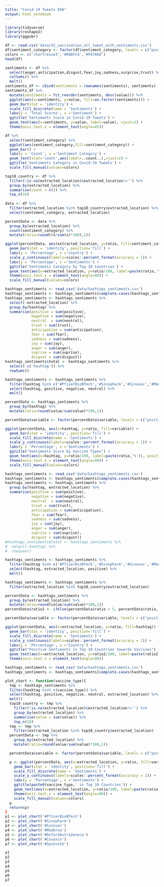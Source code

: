 ---
title: "Covid-19 Tweets EDA"
output: html_notebook
---

```{r echo=FALSE, warning=FALSE}
library(tidyverse)
library(reshape2)
library(ggpubr)
```

```{r echo=FALSE, warning=FALSE}
df <- read.csv('data/V2_vaccination_all_tweet_with_sentiments.csv')
df$sentiment_category <- factor(df$sentiment_category, levels = c("positive", "neutral", "negative"))
colors <- c('chartreuse3','#00BFC4','#F8766D')
head(df)
```


```{r echo=FALSE, warning=FALSE}
sentiments <- df %>%
  select(anger,anticipation,disgust,fear,joy,sadness,surprise,trust) %>%
  colSums() %>%
  melt() 
sentiments_df <- cbind(sentiments = rownames(sentiments), sentiments)
sentiments_df %>%
  mutate(sentiments = fct_reorder(sentiments, desc(value))) %>%
  ggplot(aes(x=sentiments, y=value, fill=as.factor(sentiments))) +
  geom_bar(stat = 'identity') +
  scale_fill_discrete(name = 'Sentiments') +
  labs(y = 'Total Scores', x ='Sentiment') +
  ggtitle('Sentiments Score in Covid-19 Tweets') +
  geom_text(aes(x=sentiments, y=value, label=value), vjust=2) +
  theme(axis.text.x = element_text(angle=45)) 
```

```{r encho=FALSE, warning=FALSE}
df %>%
  select(sentiment_category) %>%
  ggplot(aes(sentiment_category,fill=sentiment_category)) +
  geom_bar() +
  labs(y = 'Count', x ='Sentiment Category') +
  geom_text(stat='count',aes(label=..count..),vjust=2) +
  ggtitle('Sentiments Category in Covid-19 Tweets') +
  scale_fill_manual(values=colors)
```

```{r encho=FALSE, warning=FALSE}
top10_country <- df %>%
  filter(!is.na(extracted_location)&extracted_location!='') %>%
  group_by(extracted_location) %>%
  summarise(count = n()) %>%
  top_n(10)
  
data <- df %>%
  filter(extracted_location %in% top10_country$extracted_location) %>%
  select(sentiment_category, extracted_location)

percentData <- data %>% 
  group_by(extracted_location) %>% 
  count(sentiment_category) %>%
  mutate(ratio=round((n/sum(n)*100),1))

ggplot(percentData, aes(extracted_location, y=ratio, fill=sentiment_category)) +
  geom_bar(stat = 'identity', position='fill') +
  labs(y = 'Percentage', x ='Country') +
  scale_y_continuous(labels=scales::percent_format(accuracy = 1)) +
  labs(y = 'Percentage', x ='Sentiments') +
  ggtitle('Sentiments Category by Top 10 Countries') +
  geom_text(aes(x=extracted_location, y=ratio/100, label=paste(ratio,'%')), position=position_fill(vjust=0.5), size = 3）+
  theme(axis.text.x = element_text(angle=90)) +
  scale_fill_manual(values=colors)
```

```{r echo=False, warning=FALSE}
hashtags_sentiments <- read_csv('data/hashtags_sentiments.csv')
hashtags_sentiments <- hashtags_sentiments[complete.cases(hashtags_sentiments), ]
hashtags_sentiments <- hashtags_sentiments %>%
  select(-extracted_location) %>%
  group_by(hashtag) %>%
  summarise(positive = sum(positive), 
            negative = sum(negative), 
            neutral  = sum(neutral),
            trust = sum(trust),
            anticipation = sum(anticipation),
            fear = sum(fear),
            sadness = sum(sadness),
            joy = sum(joy),
            anger = sum(anger),
            suprise = sum(suprise),
            disgust = sum(disgust))
hashtags_sentiments$total <- hashtags_sentiments %>%
  select(-c('hashtag')) %>%
  rowSums()

hashtags_sentiments <- hashtags_sentiments %>% 
  filter(hashtag %in% c('#PfizerBioNTech','#Sinopharm','#Sinovac','#Moderna','#OxfordAstraZeneca','#Covaxin','#SputnikV')) %>%
  select(hashtag, positive, negative, neutral) %>%
  melt()

percentData <- hashtags_sentiments %>% 
  group_by(hashtag) %>% 
  mutate(ratio=round(value/sum(value)*100,1))

percentData$variable <- factor(percentData$variable, levels = c("positive", "neutral", "negative"))

ggplot(percentData, aes(x=hashtag, y=ratio, fill=variable)) +
  geom_bar(stat = 'identity', position='fill') +
  scale_fill_discrete(name = 'Sentiments') +
  scale_y_continuous(labels=scales::percent_format(accuracy = 1)) +
  labs(y = 'Percentage', x ='Sentiments') +
  ggtitle("Sentiments Score by Vaccine Types") +
  geom_text(aes(x=hashtag, y=ratio/100, label=paste(ratio,'%')), position=position_fill(vjust=0.5)）+
  theme(axis.text.x = element_text(angle=90)) +
  scale_fill_manual(values=colors)

```

```{r echo=False, warning=FALSE}
hashtags_sentiments <- read_csv('data/hashtags_sentiments.csv')
hashtags_sentiments <- hashtags_sentiments[complete.cases(hashtags_sentiments), ]
hashtags_sentiments <- hashtags_sentiments %>%
  group_by(hashtag, extracted_location) %>%
  summarise(positive = sum(positive), 
            negative = sum(negative), 
            neutral  = sum(neutral),
            trust = sum(trust),
            anticipation = sum(anticipation),
            fear = sum(fear),
            sadness = sum(sadness),
            joy = sum(joy),
            anger = sum(anger),
            suprise = sum(suprise),
            disgust = sum(disgust))
#hashtags_sentiments$total <- hashtags_sentiments %>%
#  select(-hashtag) %>%
#  rowSums()

hashtags_sentiments <- hashtags_sentiments %>% 
  filter(hashtag %in% c('#PfizerBioNTech','#Sinopharm','#Sinovac','#Moderna','#OxfordAstraZeneca','#Covaxin','#SputnikV')) %>%
  select(hashtag, extracted_location, positive) %>%
  melt()

hashtags_sentiments <- hashtags_sentiments %>%
  filter(extracted_location %in% top10_country$extracted_location) 

percentData <- hashtags_sentiments %>% 
  group_by(extracted_location) %>% 
  mutate(ratio=round(value/sum(value)*100,1))
percentData$ratio2 <- ifelse(percentData$ratio > 5, percentData$ratio, NA)

percentData$variable <- factor(percentData$variable, levels = c("positive", "neutral", "negative"))

ggplot(percentData, aes(x=extracted_location, y=ratio, fill=hashtag)) +
  geom_bar(stat = 'identity', position='fill') +
  scale_fill_discrete(name = 'Sentiments') +
  scale_y_continuous(labels=scales::percent_format(accuracy = 1)) +
  labs(y = 'Percentage', x ='Country') +
  ggtitle("Positive Sentiments in Top 10 Countries towards Vaccines") +
  geom_text(aes(x=extracted_location, y=ratio2/100, label=paste(ratio2,'%')), position=position_fill(vjust=0.5), size = 3）+
  theme(axis.text.x = element_text(angle=90))

```

```{r echo=False, warning=FALSE, out.height="50%"}
hashtags_sentiments <- read_csv('data/hashtags_sentiments.csv')
hashtags_sentiments <- hashtags_sentiments[complete.cases(hashtags_sentiments), ]

plot_chart <- function(vaccine_type){
  tmp <- hashtags_sentiments %>% 
  filter(hashtag %in% c(vaccine_type)) %>%
  select(hashtag, positive, negative, neutral, extracted_location) %>%
  melt() 
  top10_country <- tmp %>%
    filter(!is.na(extracted_location)&extracted_location!='') %>%
    group_by(extracted_location) %>%
    summarise(value = sum(value)) %>%
    top_n(10)
  tmp <- tmp %>%
    filter(extracted_location %in% top10_country$extracted_location)
  percentData <- tmp %>% 
    group_by(extracted_location) %>% 
    mutate(ratio=round(value/sum(value)*100,1))

  percentData$variable <- factor(percentData$variable, levels = c("positive", "neutral", "negative"))

  p <- ggplot(percentData, aes(x=extracted_location, y=ratio, fill=variable)) +
    geom_bar(stat = 'identity', position='fill') +
    scale_fill_discrete(name = 'Sentiments') +
    scale_y_continuous(labels=scales::percent_format(accuracy = 1)) +
    labs(y = 'Percentage', x ='Sentiments') +
    ggtitle(paste0(vaccine_type,' in Top 10 Countries')) +
    geom_text(aes(x=extracted_location, y=ratio/100, label=paste(ratio,'%')), position=position_fill(vjust=0.5)）+
    theme(axis.text.x = element_text(angle=90)) +
    scale_fill_manual(values=colors)
  p
  return(p)
}
p1 <- plot_chart('#PfizerBioNTech')
p2 <- plot_chart('#Sinopharm')
p3 <- plot_chart('#Sinovac')
p4 <- plot_chart('#Moderna')
p5 <- plot_chart('#OxfordAstraZeneca')
p6 <- plot_chart('#Covaxin')
p7 <- plot_chart('#SputnikV')

p1
p2
p3
p4
p5
p6
p7
```








